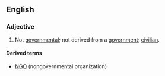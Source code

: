 ==English==
===Adjective===
{{en-adj}}
# Not [[governmental]]; not derived from a [[government]]; [[civilian]].

====Derived terms====
*[[NGO]] (nongovernmental organization)